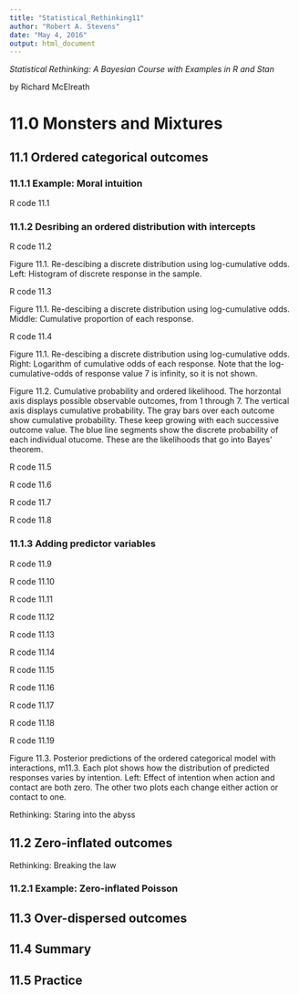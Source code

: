 ```yaml
---
title: "Statistical_Rethinking11"
author: "Robert A. Stevens"
date: "May 4, 2016"
output: html_document
---
```


*Statistical Rethinking: A Bayesian Course with Examples in R and Stan*

by Richard McElreath

# 11.0 Monsters and Mixtures  

## 11.1 Ordered categorical outcomes  

### 11.1.1 Example: Moral intuition

R code 11.1

### 11.1.2 Desribing an ordered distribution with intercepts

R code 11.2

Figure 11.1. Re-descibing a discrete distribution using log-cumulative odds. Left: Histogram of discrete response in the sample. 

R code 11.3

Figure 11.1. Re-descibing a discrete distribution using log-cumulative odds. Middle: Cumulative proportion of each response. 

R code 11.4

Figure 11.1. Re-descibing a discrete distribution using log-cumulative odds. Right: Logarithm of cumulative odds of each response. Note that the log-cumulative-odds of response value 7 is infinity, so it is not shown.

Figure 11.2. Cumulative probability and ordered likelihood. The horzontal axis displays possible observable outcomes, from 1 through 7. The vertical axis displays cumulative probability. The gray bars over each outcome show cumulative probability. These keep growing with each successive outcome value. The blue line segments show the discrete probability of each individual otucome. These are the likelihoods that go into Bayes' theorem.

R code 11.5

R code 11.6

R code 11.7

R code 11.8

### 11.1.3 Adding predictor variables

R code 11.9

R code 11.10

R code 11.11

R code 11.12

R code 11.13

R code 11.14

R code 11.15

R code 11.16

R code 11.17

R code 11.18

R code 11.19

Figure 11.3. Posterior predictions of the ordered categorical model with interactions, m11.3. Each plot shows how the distribution of predicted responses varies by intention. Left: Effect of intention when action and contact are both zero. The other two plots each change either action or contact to one.

Rethinking: Staring into the abyss

## 11.2 Zero-inflated outcomes  

Rethinking: Breaking the law

### 11.2.1 Example: Zero-inflated Poisson

## 11.3 Over-dispersed outcomes  

## 11.4 Summary  

## 11.5 Practice  
